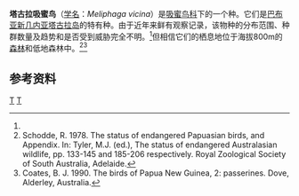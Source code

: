 {{noteTA
|G1 = TO
}}
{{Speciesbox
| taxon = Meliphaga vicina
| binomial_authority = ([[Walter_Rothschild,_2nd_Baron_Rothschild|Rothschild]] & Hartert, 1912)
| status = LC
| status_system = IUCN3.1
| status_ref = <ref name=IUCN>{{cite iucn|url=https://www.iucnredlist.org/species/22704002/175653585 |title=''Meliphaga vicina'' |author=BirdLife International |author-link=BirdLife International |year=2020 |access-date=10 December 2020|ref=harv}}</ref>
}}

'''塔古拉吸蜜鸟'''（[[学名|学名]]：''Meliphaga vicina''）是[[吸蜜鸟科|吸蜜鸟科]]下的一个种。它们是[[巴布亚新几内亚|巴布亚新几内亚]][[塔古拉岛|塔古拉岛]]的特有种。由于近年来鲜有观察记录，该物种的分布范围、种群数量及趋势和是否受到威胁完全不明。<ref name=IUCN/>但相信它们的栖息地位于海拔800m的[[森林|森林]]和低地森林中。<ref>Schodde, R. 1978. The status of endangered Papuasian birds, and Appendix. In: Tyler, M.J. (ed.), The status of endangered Australasian wildlife, pp. 133-145 and 185-206 respectively. Royal Zoological Society of South Australia, Adelaide.</ref><ref>Coates, B. J. 1990. The birds of Papua New Guinea, 2: passerines. Dove, Alderley, Australia.</ref>

==参考资料==
{{Reflist}}

{{Bird-stub}}
{{Taxonbar}}
[[Category:巴布亞新幾內亞動物|T]]
[[Category:吸蜜鳥科|T]]